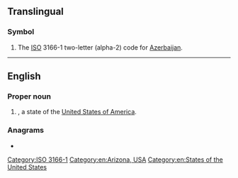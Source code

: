 {{also|Appendix:Variations of "az"}}
==Translingual==

===Symbol===
{{head|mul|symbol}}
# The [[ISO]] 3166-1 two-letter (alpha-2) code for [[Azerbaijan]].

----

==English==

===Proper noun===
{{en-proper noun}}

# {{abbreviation of|Arizona|lang=en|dot=}}, a state of the [[United States of America]].

[[Category:ISO 3166-1]]

===Anagrams===
* {{anagrams|en|a=az|'za|za}}

[[Category:en:Arizona, USA]]
[[Category:en:States of the United States]]